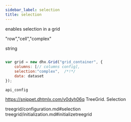 ```yaml
---
sidebar_label: selection
title: selection
---
```



          


<Short>
 
enables selection in a grid


</Short>


"row","cell","complex"



<Type>
string


</Type>


~~~js
 
var grid = new dhx.Grid("grid_container", {
	columns: [// columns config],
	selection:"complex",  /*!*/
	data: dataset
});


~~~
	api_config

<Descr>
 


</Descr>



https://snippet.dhtmlx.com/v0dyh06q	TreeGrid. Selection

 treegrid/configuration.md#selection
treegrid/initialization.md#initializetreegrid